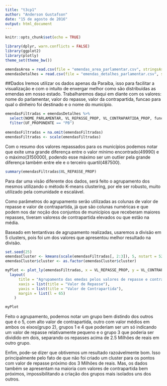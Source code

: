 ```yaml
---
title: "t3cp1"
author: "Anderson Gustafson"
date: "15 de agosto de 2016"
output: html_document
---
```


```r
knitr::opts_chunk$set(echo = TRUE)
```
```r
library(dplyr, warn.conflicts = FALSE)
library(ggplot2)
library(plotly)
theme_set(theme_bw())
```

```r
emendasArea = read.csv(file = "emendas_area_parlamentar.csv", stringsAsFactors = TRUE)
emendasDetalhes = read.csv(file = "emendas_detalhes_parlamentar.csv", stringsAsFactors = TRUE)
```
##Dados
Iremos utilizar os dados apenas da Paraíba, isso para facilitar a visualização e com o intuito de enxergar melhor como são distribuídas as emendas em nosso estado.
Trabalharemos daqui em diante com os valores: nome do parlamentar, valor do repasse, valor da contrapartida, funcao para qual o dinheiro foi destinado e o nome do município.

```r
emendasFiltradas = emendasDetalhes %>%
  select(NOME_PARLAMENTAR, VL_REPASSE_PROP, VL_CONTRAPARTIDA_PROP, funcao.imputada, UF_PROPONENTE, MUNIC_PROPONENTE) %>%
  filter(UF_PROPONENTE == "PB")
  
emendasFiltradas = na.omit(emendasFiltradas)
emendasFiltradas <- scale(emendasFiltradas)
```
Com o resumo dos valores repassados para os municípios podemos notar que exite uma grande diferença entre o valor mínimo encontrado(49990) e o máximo(3150000), podendo esse máximo ser um outlier pela grande diferença também entre ele e o terceiro quartil(487500).

```r
summary(emendasFiltradas$VL_REPASSE_PROP)
```

<p>Para dar uma visão diferente dos dados, será feito o agrupamento dos mesmos utilizando o método K-means clustering, por ele ser robusto, muito utilizado pela comunidade e escalável. </p>
<p>Como parâmetros do agrupamento serão utilizadas as colunas de valor de repasse e valor de contrapartida, já que são colunas numéricas e que podem nos dar noção dos conjuntos de municípios que receberam maiores repasses, tiveram valoress de contrapartida elevados ou que estão na média.</p>
<p>Baseado em tentantivas de agrupamento realizadas, usaremos a divisão em 5 clusters, pois foi um dos valores que apresentou melhor resultado na divisão.</p>
```r
set.seed(25)
emendasCluster <- kmeans(scale(emendasFiltradas[, 2:3]), 5, nstart = 525)
emendasCluster$cluster <- as.factor(emendasCluster$cluster)

myPlot <- plot_ly(emendasFiltradas, x = VL_REPASSE_PROP, y = VL_CONTRAPARTIDA_PROP, text = paste("Parlamentar: ", NOME_PARLAMENTAR, "Município: ", MUNIC_PROPONENTE, "Repasse: ", VL_REPASSE_PROP, "Contrapartida: ", VL_CONTRAPARTIDA_PROP), name = "nome", mode = "markers", group = emendasCluster$cluster) %>%
  layout(
      title = "Agrupamento das emedas pelos valores de repasse e contrapartida",
      xaxis = list(title = "Valor de Repasse"),
      yaxis = list(title = "Valor de Contrapartida"),
      margin = list(l = 65)
    )

myPlot 
```
<p>Feito o agrupamento, podemos notar um grupo bem distindo dos outros que é o 5, com alto valor de contrapartida, outro com valor médios em ambos os eixos(grupo 2), grupos 1 e 4 que poderiam ser um só indicando um valor de repasse relativamente pequeno e o grupo 3 que poderia ser dividido em dois, separando os repasses acima de 2.5 Milhões de reais em outro grupo.</p>
<p>Enfim, pode-se dizer que obtivemos um resultado razoávelmente bom. Isso principalmente pelo fato de que não foi criado um cluster para os pontos com valor de repasse próximo dos 3 Milhões de reais. Mas, os dados também se apresentam na maioria com valores de contrapartida bem próximos, impossibilitando a criação dos grupos mais isolados uns dos outros.<p>

